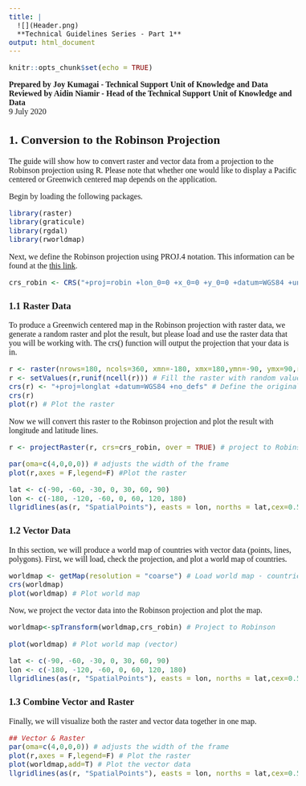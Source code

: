 ---
title: |
  ![](Header.png)
  **Technical Guidelines Series - Part 1**  
output: html_document
---
<style type="text/css">

h1.title {
  font-size: 18px;
  }
body{ /* Normal  */
      font-family: "Times New Roman", Times, serif;
      font-size: 16px;
  }
code.r{ /* Code block */
    font-size: 14px;
}
</style>
```{r setup, include=FALSE}
knitr::opts_chunk$set(echo = TRUE)
```

**Prepared by Joy Kumagai - Technical Support Unit of Knowledge and Data**  
**Reviewed by Aidin Niamir - Head of the Technical Support Unit of Knowledge and Data**  
9 July 2020  

## **1. Conversion to the Robinson Projection** 

The guide will show how to convert raster and vector data from a projection to the Robinson projection using R. Please note that whether one would like to display a Pacific centered or Greenwich centered map depends on the application.  

Begin by loading the following packages. 
```{r message = FALSE}
library(raster)
library(graticule)
library(rgdal)
library(rworldmap)
```

Next, we define the Robinson projection using PROJ.4 notation. This information can be found at the [this link](https://epsg.io/54030).  

```{r}
crs_robin <- CRS("+proj=robin +lon_0=0 +x_0=0 +y_0=0 +datum=WGS84 +units=m +no_defs") 
```

### 1.1 Raster Data 
To produce a Greenwich centered map in the Robinson projection with raster data, we generate a random raster and plot the result, but please load and use the raster data that you will be working with. The crs() function will output the projection that your data is in.
```{r }
r <- raster(nrows=180, ncols=360, xmn=-180, xmx=180,ymn=-90, ymx=90,res = 1) # This is the raster
r <- setValues(r,runif(ncell(r))) # Fill the raster with random values 
crs(r) <- "+proj=longlat +datum=WGS84 +no_defs" # Define the original projection of the raster (WGS 1984)
crs(r)
plot(r) # Plot the raster 
```

Now we will convert this raster to the Robinson projection and plot the result with longitude and latitude lines. 
```{r, warning = FALSE}
r <- projectRaster(r, crs=crs_robin, over = TRUE) # project to Robinson

par(oma=c(4,0,0,0)) # adjusts the width of the frame
plot(r,axes = F,legend=F) #Plot the raster

lat <- c(-90, -60, -30, 0, 30, 60, 90)
lon <- c(-180, -120, -60, 0, 60, 120, 180)
llgridlines(as(r, "SpatialPoints"), easts = lon, norths = lat,cex=0.5) # Add graticules to map 
```
  
### 1.2 Vector Data 
In this section, we will produce a world map of countries with vector data (points, lines, polygons). 
First, we will load, check the projection, and plot a world map of countries.     
```{r}
worldmap <- getMap(resolution = "coarse") # Load world map - countries 
crs(worldmap)
plot(worldmap) # Plot world map 
```
  
Now, we project the vector data into the Robinson projection and plot the map. 
```{r, warning = FALSE}
worldmap<-spTransform(worldmap,crs_robin) # Project to Robinson 

plot(worldmap) # Plot world map (vector)

lat <- c(-90, -60, -30, 0, 30, 60, 90)
lon <- c(-180, -120, -60, 0, 60, 120, 180)
llgridlines(as(r, "SpatialPoints"), easts = lon, norths = lat,cex=0.5) # Add graticules 
```
  
### 1.3 Combine Vector and Raster
Finally, we will visualize both the raster and vector data together in one map. 
```{r, warning = FALSE}
## Vector & Raster
par(oma=c(4,0,0,0)) # adjusts the width of the frame
plot(r,axes = F,legend=F) # Plot the raster
plot(worldmap,add=T) # Plot the vector data 
llgridlines(as(r, "SpatialPoints"), easts = lon, norths = lat,cex=0.5)
```